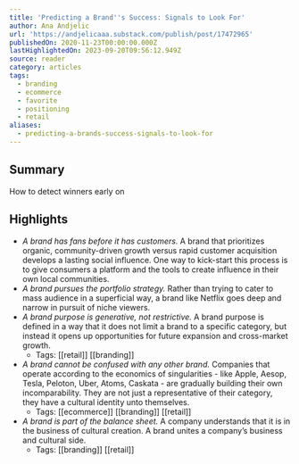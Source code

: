 ```yaml
---
title: 'Predicting a Brand''s Success: Signals to Look For'
author: Ana Andjelic
url: 'https://andjelicaaa.substack.com/publish/post/17472965'
publishedOn: 2020-11-23T00:00:00.000Z
lastHighlightedOn: 2023-09-20T09:56:12.949Z
source: reader
category: articles
tags:
  - branding
  - ecommerce
  - favorite
  - positioning
  - retail
aliases:
  - predicting-a-brands-success-signals-to-look-for
---
```

## Summary

How to detect winners early on

## Highlights
- *A brand has fans before it has customers.* A brand that prioritizes organic, community-driven growth versus rapid customer acquisition develops a lasting social influence. One way to kick-start this process is to give consumers a platform and the tools to create influence in their own local communities.
- *A brand pursues the portfolio strategy.* Rather than trying to cater to mass audience in a superficial way, a brand like Netflix goes deep and narrow in pursuit of niche viewers.
- *A brand purpose is generative, not restrictive.* A brand purpose is defined in a way that it does not limit a brand to a specific category, but instead it opens up opportunities for future expansion and cross-market growth.
    - Tags: [[retail]] [[branding]] 
- *A brand cannot be confused with any other brand.* Companies that operate according to the economics of singularities - like Apple, Aesop, Tesla, Peloton, Uber, Atoms, Caskata - are gradually building their own incomparability. They are not just a representative of their category, they have a cultural identity unto themselves.
    - Tags: [[ecommerce]] [[branding]] [[retail]] 
- *A brand is part of the balance sheet.* A company understands that it is in the business of cultural creation. A brand unites a company’s business and cultural side.
    - Tags: [[branding]] [[retail]]
